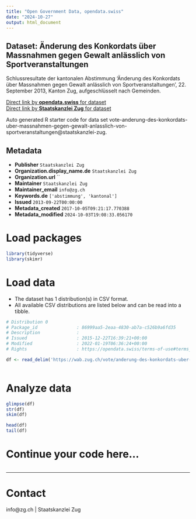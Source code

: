```yaml
---
title: "Open Government Data, opendata.swiss"
date: "2024-10-27"
output: html_document
---
```


## Dataset: Änderung des Konkordats über Massnahmen gegen Gewalt anlässlich von Sportveranstaltungen

Schlussresultate der kantonalen Abstimmung 'Änderung des Konkordats über Massnahmen gegen Gewalt anlässlich von Sportveranstaltungen', 22. September 2013, Kanton Zug, aufgeschlüsselt nach Gemeinden.

[Direct link by **opendata.swiss** for dataset](https://opendata.swiss/de/dataset/anderung-des-konkordats-uber-massnahmen-gegen-gewalt-anlasslich-von-sportveranstaltungen)<br>
[Direct link by **Staatskanzlei Zug** for dataset](https://wab.zug.ch/vote/anderung-des-konkordats-uber-massnahmen-gegen-gewalt-anlasslich-von-sportveranstaltungen/data)

Auto generated R starter code for data set vote-anderung-des-konkordats-uber-massnahmen-gegen-gewalt-anlasslich-von-sportveranstaltungen@staatskanzlei-zug.

## Metadata

- **Publisher** `Staatskanzlei Zug`
- **Organization.display_name.de** `Staatskanzlei Zug`
- **Organization.url** ``
- **Maintainer** `Staatskanzlei Zug`
- **Maintainer_email** `info@zg.ch`
- **Keywords.de** `['abstimmung', 'kantonal']`
- **Issued** `2013-09-22T00:00:00`
- **Metadata_created** `2017-10-05T09:21:17.770388`
- **Metadata_modified** `2024-10-03T19:08:33.056170`


# Load packages

```r

library(tidyverse)
library(skimr)

```

# Load data

-   The dataset has 1 distribution(s) in CSV format.
-   All available CSV distributions are listed below and can be read into a tibble.

```r

# Distribution 0
# Package_id               : 86999aa5-2eaa-4830-ab7a-c526b9a6fd35
# Description              : 
# Issued                   : 2015-12-22T16:39:21+00:00
# Modified                 : 2022-01-19T06:36:24+00:00
# Rights                   : https://opendata.swiss/terms-of-use#terms_by

df <- read_delim('https://wab.zug.ch/vote/anderung-des-konkordats-uber-massnahmen-gegen-gewalt-anlasslich-von-sportveranstaltungen/data-csv')



```

# Analyze data

```r

glimpse(df)
str(df)
skim(df)

head(df)
tail(df)

```

# Continue your code here...

```r

```

------------------------------------------------------------------------

# Contact

info@zg.ch | Staatskanzlei Zug
